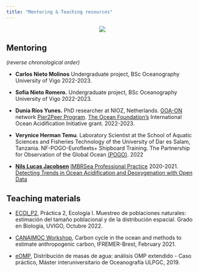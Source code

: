 ```yaml
---
title: "Mentoring & Teaching resources"
---
```


<p align="center">
![ ](SINES_group.jpg)
</p>

## Mentoring

*(reverse chronological order)*


* **Carlos Nieto Molinos** Undergraduate project, BSc Oceanography University of Vigo 2022-2023.

* **Sofía Nieto Romero.** Undergraduate project, BSc Oceanography University of Vigo 2022-2023.

* **Dunia Ríos Yunes.** PhD researcher at NIOZ, Netherlands. [GOA-ON](http://www.goa-on.org/) network [Pier2Peer Program](http://www.goa-on.org/pier2peer/pier2peer.php). [The Ocean Foundation's](https://oceanfdn.org/) International Ocean Acidification Initiative grant. 2022-2023.

* **Verynice Herman Temu**. Laboratory Scientist at the School of Aquatic Sciences and Fisheries Technology of the University of Dar es Salam, Tanzania. NF-POGO-Eurofleets+ Shipboard Training. The Partnership for Observation of the Global Ocean [(POGO)](https://pogo-ocean.org/). 2022

* **[Nils Lucas Jacobsen](https://www.nils-jacobsen.com/)** [IMBRSea Professional Practice](http://www.imbrsea.eu/professional-practice) 2020-2021. [Detecting Trends in Ocean Acidification and Deoxygenation with Open Data](https://www.nils-jacobsen.com/projects/ocean-acidification)


## Teaching materials

* [ECOI_P2](app_alumnos.txt){target="_blank"}, Práctica 2, Ecología I. Muestreo de poblaciones naturales: estimación del tamaño poblacional y de la distribución espacial. Grado en Biología, UVIGO, Octubre 2022.

* [CANAIMOC Workshop](CANAIMOC.html){target="_blank"}, Carbon cycle in the ocean and methods to estimate anthropogenic carbon, IFREMER-Brest, February 2021.

* [eOMP](OMP_simplificado.html){target="_blank"}, Distribución de masas de agua: análisis OMP extendido - Caso práctico, Máster interuniversitario de Oceanografía ULPGC, 2019.


